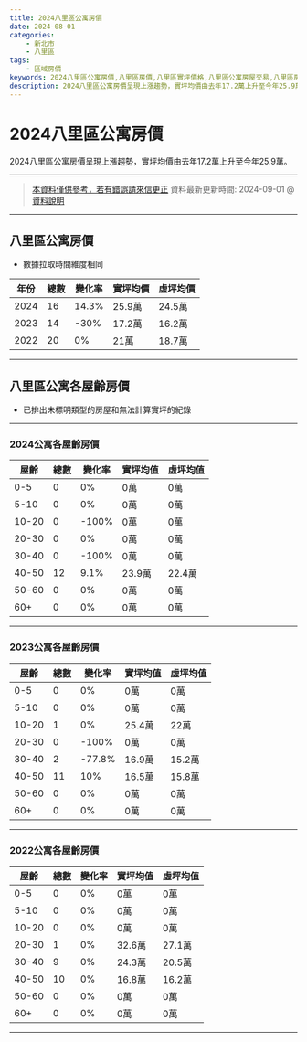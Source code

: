 ```yaml
---
title: 2024八里區公寓房價
date: 2024-08-01
categories:
    - 新北市
    - 八里區
tags: 
    - 區域房價
keywords: 2024八里區公寓房價,八里區房價,八里區實坪價格,八里區公寓房屋交易,八里區房價變化,區域房價
description: 2024八里區公寓房價呈現上漲趨勢，實坪均價由去年17.2萬上升至今年25.9萬。
---
```



# 2024八里區公寓房價
2024八里區公寓房價呈現上漲趨勢，實坪均價由去年17.2萬上升至今年25.9萬。

---

> [本資料僅供參考，若有錯誤請來信更正](https://fangnote.github.io/about/contact)
> 資料最新更新時間: 2024-09-01 @[資料說明](https://fangnote.github.io/about/)

---

## 八里區公寓房價
- 數據拉取時間維度相同

| 年份 |  總數 | 變化率 | 實坪均價 | 虛坪均價 |
| ---- | ---- | ---- | ---- | ---- |  
|2024 | 16 | 14.3% | 25.9萬 | 24.5萬 | 
|2023 | 14 | -30% | 17.2萬 | 16.2萬 | 
|2022 | 20 | 0% | 21萬 | 18.7萬 |

---

## 八里區公寓各屋齡房價
- 已排出未標明類型的房屋和無法計算實坪的紀錄

---

### 2024公寓各屋齡房價
| 屋齡 | 總數 | 變化率 |實坪均值 | 虛坪均值 |
| ---- | ---- | ---- | ------ | ------ | 
| 0-5 | 0 | 0% | 0萬 | 0萬 |
| 5-10 | 0 | 0% | 0萬 | 0萬 |
| 10-20 | 0 | -100% | 0萬 | 0萬 |
| 20-30 | 0 | 0% | 0萬 | 0萬 |
| 30-40 | 0 | -100% | 0萬 | 0萬 |
| 40-50 | 12 | 9.1% | 23.9萬 | 22.4萬 |
| 50-60 | 0 | 0% | 0萬 | 0萬 |
| 60+ | 0 | 0% | 0萬 | 0萬 |

---

### 2023公寓各屋齡房價
| 屋齡 | 總數 | 變化率 |實坪均值 | 虛坪均值 |
| ---- | ---- | ---- | ------ | ------ | 
| 0-5 | 0 | 0% | 0萬 | 0萬 |
| 5-10 | 0 | 0% | 0萬 | 0萬 |
| 10-20 | 1 | 0% | 25.4萬 | 22萬 |
| 20-30 | 0 | -100% | 0萬 | 0萬 |
| 30-40 | 2 | -77.8% | 16.9萬 | 15.2萬 |
| 40-50 | 11 | 10% | 16.5萬 | 15.8萬 |
| 50-60 | 0 | 0% | 0萬 | 0萬 |
| 60+ | 0 | 0% | 0萬 | 0萬 |

---

### 2022公寓各屋齡房價
| 屋齡 | 總數 | 變化率 |實坪均值 | 虛坪均值 |
| ---- | ---- | ---- | ------ | ------ | 
| 0-5 | 0 | 0% | 0萬 | 0萬 |
| 5-10 | 0 | 0% | 0萬 | 0萬 |
| 10-20 | 0 | 0% | 0萬 | 0萬 |
| 20-30 | 1 | 0% | 32.6萬 | 27.1萬 |
| 30-40 | 9 | 0% | 24.3萬 | 20.5萬 |
| 40-50 | 10 | 0% | 16.8萬 | 16.2萬 |
| 50-60 | 0 | 0% | 0萬 | 0萬 |
| 60+ | 0 | 0% | 0萬 | 0萬 |

---